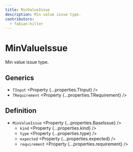 ```yaml
---
title: MinValueIssue
description: Min value issue type.
contributors:
  - fabian-hiller
---
```



# MinValueIssue

Min value issue type.

## Generics

- `TInput` <Property {...properties.TInput} />
- `TRequirement` <Property {...properties.TRequirement} />

## Definition

- `MinValueIssue` <Property {...properties.BaseIssue} />
  - `kind` <Property {...properties.kind} />
  - `type` <Property {...properties.type} />
  - `expected` <Property {...properties.expected} />
  - `requirement` <Property {...properties.requirement} />
